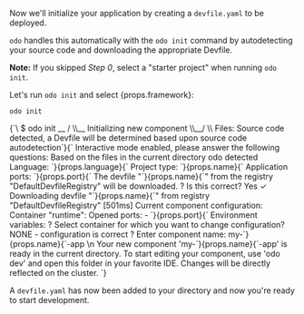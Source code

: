 
Now we'll initialize your application by creating a `devfile.yaml` to be deployed.

`odo` handles this automatically with the `odo init` command by autodetecting your source code and downloading the appropriate Devfile.

**Note:** If you skipped *Step 0*, select a "starter project" when running `odo init`.

<p>Let's run <code>odo init</code> and select <span>{props.framework}</span>:</p>

```console
odo init
```

<div>
<CodeBlock language="console">
{`\
$ odo init
  __
 /  \\__     Initializing new component
 \\__/  \\    Files: Source code detected, a Devfile will be determined based upon source code autodetection`}<Version/>{`
Interactive mode enabled, please answer the following questions:
Based on the files in the current directory odo detected
Language: `}{props.language}{`
Project type: `}{props.name}{`
Application ports: `}{props.port}{`
The devfile "`}{props.name}{`" from the registry "DefaultDevfileRegistry" will be downloaded.
? Is this correct? Yes
 ✓  Downloading devfile "`}{props.name}{`" from registry "DefaultDevfileRegistry" [501ms]
Current component configuration:
Container "runtime":
  Opened ports:
   - `}{props.port}{`
  Environment variables:
? Select container for which you want to change configuration? NONE - configuration is correct
? Enter component name: my-`}{props.name}{`-app
\n
Your new component 'my-`}{props.name}{`-app' is ready in the current directory.
To start editing your component, use 'odo dev' and open this folder in your favorite IDE.
Changes will be directly reflected on the cluster.
`}
</CodeBlock>
</div>

A `devfile.yaml` has now been added to your directory and now you're ready to start development.